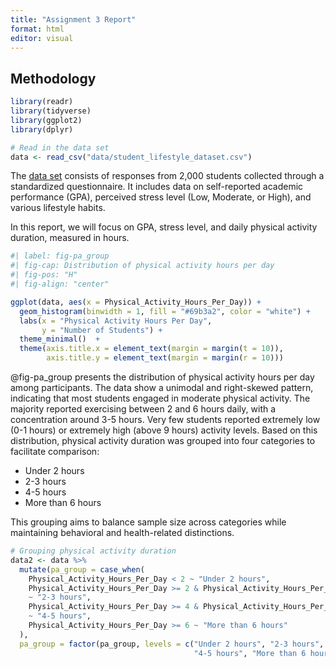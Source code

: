 ```yaml
---
title: "Assignment 3 Report"
format: html
editor: visual
---
```


## Methodology

```r
library(readr)
library(tidyverse)
library(ggplot2)
library(dplyr)
```

```r
# Read in the data set
data <- read_csv("data/student_lifestyle_dataset.csv")
```

The [data set](https://www.kaggle.com/datasets/steve1215rogg/student-lifestyle-dataset) consists of responses from 2,000 students collected through a standardized questionnaire. It includes data on self-reported academic performance (GPA), perceived stress level (Low, Moderate, or High), and various lifestyle habits.

In this report, we will focus on GPA, stress level, and daily physical activity duration, measured in hours.

```r
#| label: fig-pa_group
#| fig-cap: Distribution of physical activity hours per day
#| fig-pos: "H"
#| fig-align: "center"

ggplot(data, aes(x = Physical_Activity_Hours_Per_Day)) +
  geom_histogram(binwidth = 1, fill = "#69b3a2", color = "white") +
  labs(x = "Physical Activity Hours Per Day",
       y = "Number of Students") +
  theme_minimal()  +
  theme(axis.title.x = element_text(margin = margin(t = 10)),
        axis.title.y = element_text(margin = margin(r = 10)))
```

@fig-pa_group presents the distribution of physical activity hours per day among participants. The data show a unimodal and right-skewed pattern, indicating that most students engaged in moderate physical activity. The majority reported exercising between 2 and 6 hours daily, with a concentration around 3-5 hours. Very few students reported extremely low (0-1 hours) or extremely high (above 9 hours) activity levels. Based on this distribution, physical activity duration was grouped into four categories to facilitate comparison:

-   Under 2 hours
-   2-3 hours
-   4-5 hours
-   More than 6 hours

This grouping aims to balance sample size across categories while maintaining behavioral and health-related distinctions.

```r
# Grouping physical activity duration
data2 <- data %>%
  mutate(pa_group = case_when(
    Physical_Activity_Hours_Per_Day < 2 ~ "Under 2 hours",
    Physical_Activity_Hours_Per_Day >= 2 & Physical_Activity_Hours_Per_Day < 4 
    ~ "2-3 hours",
    Physical_Activity_Hours_Per_Day >= 4 & Physical_Activity_Hours_Per_Day < 6 
    ~ "4-5 hours",
    Physical_Activity_Hours_Per_Day >= 6 ~ "More than 6 hours"
  ),
  pa_group = factor(pa_group, levels = c("Under 2 hours", "2-3 hours", 
                                         "4-5 hours", "More than 6 hours")))
```